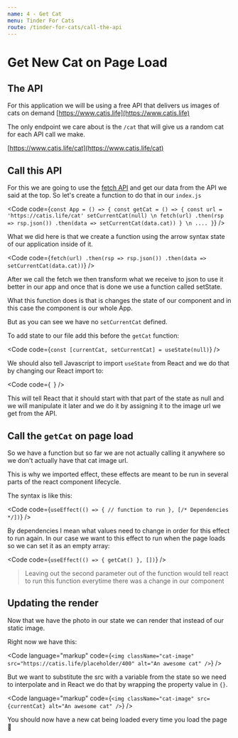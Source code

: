```yaml
---
name: 4 - Get Cat
menu: Tinder For Cats
route: /tinder-for-cats/call-the-api
---
```



# Get New Cat on Page Load

## The API

For this application we will be using a free API that delivers us images of cats on demand [https://www.catis.life](https://www.catis.life)

The only endpoint we care about is the `/cat` that will give us a random cat for each API call we make.

[https://www.catis.life/cat](https://www.catis.life/cat)

## Call this API

For this we are going to use the [fetch API](https://developers.google.com/web/updates/2015/03/introduction-to-fetch) and get our data from the API we said at the top. So let's create a function to do that in our `index.js`

<Code
  code={`
const App = () => {
  const getCat = () => {
    const url = 'https://catis.life/cat'
    setCurrentCat(null)
\n
    fetch(url)
      .then(rsp => rsp.json())
      .then(data => setCurrentCat(data.cat))
  }
\n
....
}
`}
/>

What we did here is that we create a function using the arrow syntax state of our application inside of it.

<Code
  code={`
    fetch(url)
      .then(rsp => rsp.json())
      .then(data => setCurrentCat(data.cat))
`}
/>

After we call the fetch we then transform what we receive to json to use it better in our app and once that is done we use a function called setState.

What this function does is that is changes the state of our component and in this case the component is our whole App.

But as you can see we have no `setCurrentCat` defined.

To add state to our file add this before the `getCat` function:

<Code
  code={`
    const [currentCat, setCurrentCat] = useState(null)
`}
/>

We should also tell Javascript to import `useState` from React and we do that by changing our React import to:

<Code
  code={`
`}
/>

This will tell React that it should start with that part of the state as null and we will manipulate it later and we do it by assigning it to the image url we get from the API.

## Call the `getCat` on page load

So we have a function but so far we are not actually calling it anywhere so we don't actually have that cat image url.

This is why we imported effect, these effects are meant to be run in several parts of the react component lifecycle.

The syntax is like this:

<Code
  code={`
  useEffect(() => {
    // function to run
  }, [/* Dependencies */])
`}
/>

By dependencies I mean what values need to change in order for this effect to run again. In our case we want to this effect to run when the page loads so we can set it as an empty array:

<Code
  code={`
  useEffect(() => {
    getCat()
  }, [])
`}
/>

> Leaving out the second parameter out of the function would tell react to run this function everytime there was a change in our component

## Updating the render

Now that we have the photo in our state we can render that instead of our static image.

Right now we have this:

<Code
  language="markup"
  code={`
<img
  className="cat-image"
  src="https://catis.life/placeholder/400"
  alt="An awesome cat"
/>
  `}
/>

But we want to substitute the src with a variable from the state so we need to interpolate and in React we do that by wrapping the property value in `{}`.

<Code
  language="markup"
  code={`
<img
  className="cat-image"
  src={currentCat}
  alt="An awesome cat"
/>
  `}
/>

You should now have a new cat being loaded every time you load the page 🎉
